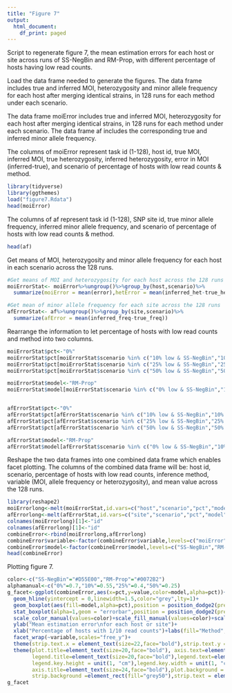 ```yaml
---
title: "Figure 7"
output:
  html_document:
    df_print: paged
---
```


Script to regenerate figure 7, the mean estimation errors for each host or site across runs of SS-NegBin and RM-Prop, with different percentage of hosts having low read counts.

Load the data frame needed to generate the figures. 
The data frame includes true and inferred MOI, heterozygosity and minor allele frequency for each host after merging identical strains, in 128 runs for each method under each scenario.

The data frame moiError includes true and inferred MOI, heterozygosity for each host after merging identical strains, in 128 runs for each method under each scenario. The data frame af includes the corresponding true and inferred minor allele frequency.

The columns of moiError represent task id (1-128), host id, true MOI, inferred MOI, true heterozygosity, inferred heterozygosity, error in MOI (inferred-true), and scenario of percentage of hosts with low read counts & method.
```r
library(tidyverse)
library(ggthemes)
load("figure7.Rdata")
head(moiError)
```

The columns of af represent task id (1-128), SNP site id, true minor allele frequency, inferred minor allele frequency, and scenario of percentage of hosts with low read counts & method.
```r
head(af)
```

Get means of MOI, heterozygosity and minor allele frequency for each host in each scenario across the 128 runs.
```r
#Get means of MOI and heterozygosity for each host across the 128 runs
moiErrorStat<- moiError%>%ungroup()%>%group_by(host,scenario)%>%
  summarize(moiError = mean(error),hetError = mean(inferred_het-true_het))

#Get mean of minor allele frequency for each site across the 128 runs
afErrorStat<- af%>%ungroup()%>%group_by(site,scenario)%>%
  summarize(afError = mean(inferred_freq-true_freq))
```

Rearrange the information to let percentage of hosts with low read counts and method into two columns.
```r
moiErrorStat$pct<-"0%"
moiErrorStat$pct[moiErrorStat$scenario %in% c("10% low & SS-NegBin","10% low & RM-Prop")]<-"10%"
moiErrorStat$pct[moiErrorStat$scenario %in% c("25% low & SS-NegBin","25% low & RM-Prop")]<-"25%"
moiErrorStat$pct[moiErrorStat$scenario %in% c("50% low & SS-NegBin","50% low & RM-Prop")]<-"50%"

moiErrorStat$model<-"RM-Prop"
moiErrorStat$model[moiErrorStat$scenario %in% c("0% low & SS-NegBin","10% low & SS-NegBin","25% low & SS-NegBin","50% low & SS-NegBin")]<-"SS-NegBin"


afErrorStat$pct<-"0%"
afErrorStat$pct[afErrorStat$scenario %in% c("10% low & SS-NegBin","10% low & RM-Prop")]<-"10%"
afErrorStat$pct[afErrorStat$scenario %in% c("25% low & SS-NegBin","25% low & RM-Prop")]<-"25%"
afErrorStat$pct[afErrorStat$scenario %in% c("50% low & SS-NegBin","50% low & RM-Prop")]<-"50%"

afErrorStat$model<-"RM-Prop"
afErrorStat$model[afErrorStat$scenario %in% c("0% low & SS-NegBin","10% low & SS-NegBin","25% low & SS-NegBin","50% low & SS-NegBin")]<-"SS-NegBin"
```

Reshape the two data frames into one combined data frame which enables facet plotting. The columns of the combined data frame will be: host id, scenario, percentage of hosts with low read counts, inference method, variable (MOI, allele frequency or heterozygosity), and mean value across the 128 runs.
```r
library(reshape2)
moiErrorlong<-melt(moiErrorStat,id.vars=c("host","scenario","pct","model"))
afErrorlong<-melt(afErrorStat,id.vars=c("site","scenario","pct","model"))
colnames(moiErrorlong)[1]<-"id"
colnames(afErrorlong)[1]<-"id"
combineError<-rbind(moiErrorlong,afErrorlong)
combineError$variable<-factor(combineError$variable,levels=c("moiError","afError","hetError"),labels=c("MOI","Allele frequency","Heterozygosity"))
combineError$model<-factor(combineError$model,levels=c("SS-NegBin","RM-Prop"))
head(combineError)
```

Plotting figure 7.
```r
color<-c("SS-NegBin"="#D55E00","RM-Prop"="#0072B2")
alphamanual<-c("0%"=0.7,"10%"=0.55,"25%"=0.4,"50%"=0.25)
g_facet<-ggplot(combineError,aes(x=pct,y=value,color=model,alpha=pct))+theme_bw()+
  geom_hline(yintercept = 0,linewidth=1.5,color="grey",lty=1)+
  geom_boxplot(aes(fill=model,alpha=pct),position = position_dodge2(preserve = "single"))+
  stat_boxplot(alpha=1,geom = "errorbar",position = position_dodge2(preserve = "single")) +
  scale_color_manual(values=color)+scale_fill_manual(values=color)+scale_alpha_manual(values=alphamanual,guide='none')+
  ylab("Mean estimation error\nfor each host or site")+
  xlab("Percentage of hosts with 1/10 read counts")+labs(fill="Method",color="Method",alpha="Pct. of hosts with\n1/10 read counts")+
  facet_wrap(~variable,scales="free_y")+
  theme(strip.text.x = element_text(size=22,face="bold"),strip.text.y = element_text(size=22,face="bold"))+theme(panel.spacing.x = unit(2, "lines"))+
  theme(plot.title=element_text(size=20,face="bold"), axis.text=element_text(size=20),
        legend.title=element_text(size=20,face="bold"),legend.text=element_text(size=20),legend.background=element_blank(),
        legend.key.height = unit(1, "cm"),legend.key.width = unit(1, "cm"),
        axis.title=element_text(size=24,face="bold"),plot.background = element_blank(),
        strip.background =element_rect(fill="grey50"),strip.text = element_text(colour = 'white'))
g_facet
```

